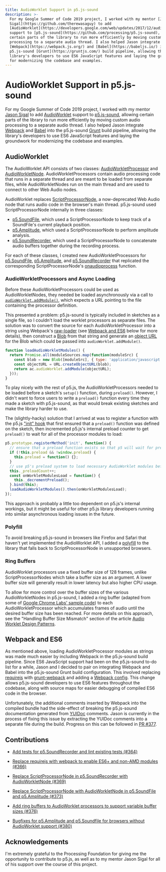```yaml
---
title: AudioWorklet Support in p5.js-sound
description: >-
  For my Google Summer of Code 2019 project, I worked with my mentor [Jason
  Sigal](https://github.com/therewasaguy) to add
  [AudioWorklet](https://developers.google.com/web/updates/2017/12/audio-worklet)
  support to [p5.js-sound](https://github.com/processing/p5.js-sound), allowing
  certain parts of the library to run more efficiently by moving custom audio
  processing to a separate audio thread. I also helped Jason integrate
  [Webpack](https://webpack.js.org/) and [Babel](https://babeljs.io/) into the
  p5.js-sound [Grunt](https://gruntjs.com/) build pipeline, allowing the
  library's developers to use ES6 JavaScript features and laying the groundwork
  for modernizing the codebase and examples.
---
```

# AudioWorklet Support in p5.js-sound

For my Google Summer of Code 2019 project, I worked with my mentor [Jason Sigal](https://github.com/therewasaguy) to add [AudioWorklet](https://developers.google.com/web/updates/2017/12/audio-worklet) support to [p5.js-sound](https://github.com/processing/p5.js-sound), allowing certain parts of the library to run more efficiently by moving custom audio processing to a separate audio thread. I also helped Jason integrate [Webpack](https://webpack.js.org/) and [Babel](https://babeljs.io/) into the p5.js-sound [Grunt](https://gruntjs.com/) build pipeline, allowing the library's developers to use ES6 JavaScript features and laying the groundwork for modernizing the codebase and examples.

## AudioWorklet

The AudioWorklet API consists of two classes: [AudioWorkletProcessor](https://developer.mozilla.org/en-US/docs/Web/API/AudioWorkletProcessor) and [AudioWorkletNode](https://developer.mozilla.org/en-US/docs/Web/API/AudioWorkletNode). AudioWorkletProcessors contain audio processing code that runs in a separate thread and are meant to be loaded from separate files, while AudioWorkletNodes run on the main thread and are used to connect to other Web Audio nodes.

AudioWorklet replaces [ScriptProcessorNode](https://developer.mozilla.org/en-US/docs/Web/API/ScriptProcessorNode), a now-deprecated Web Audio node that runs audio code in the browser's main thread. p5.js-sound used ScriptProcessorNode internally in three classes:

* [p5.SoundFile](https://p5js.org/reference/#/p5.SoundFile), which used a ScriptProcessorNode to keep track of a SoundFile's current playback position.
* [p5.Amplitude](https://p5js.org/reference/#/p5.Amplitude), which used a ScriptProcessorNode to perform amplitude analysis.
* [p5.SoundRecorder](https://p5js.org/reference/#/p5.SoundRecorder), which used a ScriptProcessorNode to concatenate audio buffers together during the recording process.

For each of these classes, I created new AudioWorkletProcessors for [p5.SoundFile](https://github.com/processing/p5.js-sound/blob/4d3a3833de4d30f6770740052a82586444a4482a/src/audioWorklet/soundFileProcessor.js), [p5.Amplitude](https://github.com/processing/p5.js-sound/blob/4d3a3833de4d30f6770740052a82586444a4482a/src/audioWorklet/amplitudeProcessor.js), and [p5.SoundRecorder](https://github.com/processing/p5.js-sound/blob/4d3a3833de4d30f6770740052a82586444a4482a/src/audioWorklet/recorderProcessor.js) that replicated the corresponding ScriptProcessorNode's [onaudioprocess](https://developer.mozilla.org/en-US/docs/Web/API/ScriptProcessorNode/onaudioprocess) function.

### AudioWorkletProcessors and Async Loading

Before these AudioWorkletProcessors could be used as AudioWorkletNodes, they needed be loaded asynchronously via a call to [`audioWorklet.addModule()`](https://developer.mozilla.org/en-US/docs/Web/API/Worklet/addModule), which expects a URL pointing to the file containing the processor definition.

This presented a problem: p5.js-sound is typically included in sketches as a single file, so I couldn't load the worklet processors as separate files. The solution was to convert the source for each AudioWorkletProcessor into a string using Webpack's [raw-loader](https://github.com/webpack-contrib/raw-loader) (see [Webpack and ES6](#webpack-and-es6) below for more details), then construct a [Blob](https://developer.mozilla.org/en-US/docs/Web/API/Blob) from that string and generate an [object URL](https://developer.mozilla.org/en-US/docs/Web/API/URL/createObjectURL) for the Blob which could be passed into `audioWorklet.addModule()`.

```javascript
function loadAudioWorkletModules() {
  return Promise.all(moduleSources.map(function(moduleSrc) {
    const blob = new Blob([moduleSrc], { type: 'application/javascript' });
    const objectURL = URL.createObjectURL(blob);
    return ac.audioWorklet.addModule(objectURL);
  }));
}
```

To play nicely with the rest of p5.js, the AudioWorkletProcessors needed to be loaded before a sketch's `setup()` function, during `preload()`. However, I didn't want to force users to write a `preload()` function every time they made a sketch with p5.js-sound, as that would break existing sketches and make the library harder to use.

The (slightly-hacky) solution that I arrived at was to register a function with the p5.js ["init" hook](https://github.com/processing/p5.js/blob/main/contributor_docs/creating_libraries.md#use-registermethod-to-register-functions-with-p5-that-should-be-called-at-various-times) that first ensured that a `preload()` function was defined on the sketch, then incremented p5.js's internal preload counter to get `preload()` to wait for all of the processor modules to load:

```javascript
p5.prototype.registerMethod('init', function() {
  // ensure that a preload function exists so that p5 will wait for preloads to finish
  if (!this.preload && !window.preload) {
    this.preload = function() {};
  }
  // use p5's preload system to load necessary AudioWorklet modules before setup()
  this._preloadCount++;
  const onWorkletModulesLoad = function() {
    this._decrementPreload();
  }.bind(this);
  loadAudioWorkletModules().then(onWorkletModulesLoad);
});
```

This approach is probably a little too dependent on p5.js's internal workings, but it might be useful for other p5.js library developers running into similar asynchronous loading issues in the future.

### Polyfill

To avoid breaking p5.js-sound in browsers like Firefox and Safari that haven't yet implemented the AudioWorklet API, I added a [polyfill](https://github.com/GoogleChromeLabs/audioworklet-polyfill) to the library that falls back to ScriptProcessorNode in unsupported browsers.

### Ring Buffers

AudioWorklet processors use a fixed buffer size of 128 frames, unlike ScriptProcessorNodes which take a buffer size as an argument. A lower buffer size will generally result in lower latency but also higher CPU usage.

To allow for more control over the buffer sizes of the various AudioWorkletNodes in p5.js-sound, I added a ring buffer (adapted from some of [Google Chrome Labs' sample code](https://github.com/GoogleChromeLabs/web-audio-samples/blob/7ee9a21f224a7fd5093cf1b3ec13fa958d97fa4c/audio-worklet/design-pattern/lib/wasm-audio-helper.js#L170)) to each AudioWorkletProcessor which accumulates frames of audio until the desired buffer size has been reached. For more details on this approach, see the "Handling Buffer Size Mismatch" section of the article [Audio Worklet Design Patterns](https://developers.google.com/web/updates/2018/06/audio-worklet-design-pattern#handling_buffer_size_mismatch).

## Webpack and ES6

As mentioned above, loading AudioWorkletProcessor modules as strings was made much easier by including Webpack in the p5.js-sound build pipeline. Since ES6 JavaScript support had been on the p5.js-sound to-do list for a while, Jason and I decided to pair on integrating Webpack and Babel into the p5.js-sound Grunt build configuration. This involved replacing [requirejs](https://github.com/gruntjs/grunt-contrib-requirejs) with [grunt-webpack](https://github.com/webpack-contrib/grunt-webpack) and adding a [Webpack config](https://github.com/processing/p5.js-sound/blob/4d3a3833de4d30f6770740052a82586444a4482a/webpack.config.js). This change allows p5.js-sound developers to use ES6 features throughout the codebase, along with source maps for easier debugging of compiled ES6 code in the browser.

Unfortunately, the additional comments inserted by Webpack into the compiled bundle had the side-effect of breaking the p5.js-sound documentation generated from [YUIDoc](https://yui.github.io/yuidoc/) comments. Jason is currently in the process of fixing this issue by extracting the YUIDoc comments into a separate file during the build. Progress on this can be followed in [PR #377](https://github.com/processing/p5.js-sound/pull/377).

## Contributions

* [Add tests for p5.SoundRecorder and lint existing tests (#364)](https://github.com/processing/p5.js-sound/pull/364)

* [Replace requirejs with webpack to enable ES6+ and non-AMD modules (#366)](https://github.com/processing/p5.js-sound/pull/366)

* [Replace ScriptProcessorNode in p5.SoundRecorder with AudioWorkletNode (#369)](https://github.com/processing/p5.js-sound/pull/369)

* [Replace ScriptProcessorNode with AudioWorkletNode in p5.SoundFile and p5.Amplitude (#373)](https://github.com/processing/p5.js-sound/pull/373)

* [Add ring buffers to AudioWorklet processors to support variable buffer sizes (#376)](https://github.com/processing/p5.js-sound/pull/376)

* [Bugfixes for p5.Amplitude and p5.Soundfile for browsers without AudioWorklet support (#380)](https://github.com/processing/p5.js-sound/pull/380)

## Acknowledgements

I'm extremely grateful to the Processing Foundation for giving me the opportunity to contribute to p5.js, as well as to my mentor Jason Sigal for all of his support over the course of this project.
